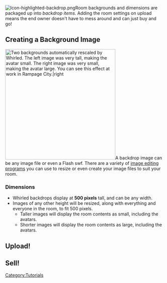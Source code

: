 {{TOCright}}
[[Image:Icon-highlighted-backdrop.png|left]]Room backgrounds and dimensions are packaged up into ''backdrop items''.  Adding the room settings on upload means the end owner doesn't have to mess around and can just buy and go!
{{clear}}
== Creating a Background Image ==
[[Image:Backdrop_scales.png|thumb|350px|Two backgrounds automatically rescaled by Whirled.  The left image was very tall, making the avatar small.  The right image was very small, making the avatar large.  You can see this effect at work in [http://www.whirled.com/#world-s29138 Rampage City].|right]]A backdrop image can be any image file or even a Flash swf.  There are a variety of [[List_of_useful_programs#Raster_Graphics|image editing programs]] you can use to resize or even create your image files to suit your room.

=== Dimensions ===
*Whirled backdrops display at '''500 pixels''' tall, and can be any width.
*Images of any other height will be resized, along with everything and everyone in the room, to fit 500 pixels.
**Taller images will display the room contents as small, including the avatars.
**Shorter images will display the room contents as large, including the avatars.
{{clearright}}

== Upload! ==
{{:Upload/Backdrop}}

==Sell!==
{{listing|backdrop|backdrops|Backdrops}}

[[Category:Tutorials]]